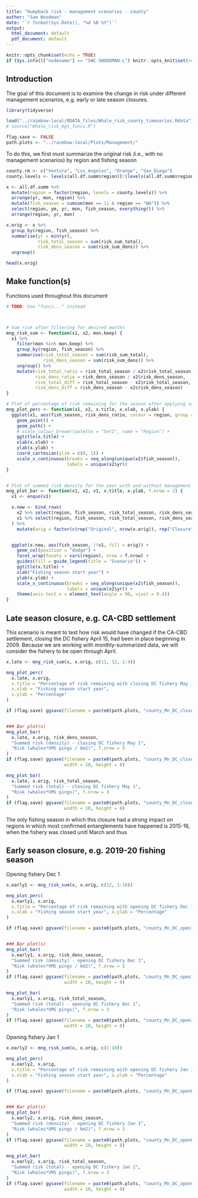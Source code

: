```yaml
---
title: "Humpback risk - management scenarios - county"
author: "Sam Woodman"
date: '`r format(Sys.Date(), "%d %B %Y")`'
output:
  html_document: default
  pdf_document: default
---
```


```r
knitr::opts_chunk$set(echo = TRUE)
if (Sys.info()["nodename"] == "SWC-SWOODMAN-L") knitr::opts_knit$set(root.dir = "../")
```

## Introduction

The goal of this document is to examine the change in risk under different management scenarios, e.g. early or late season closures.

```r
library(tidyverse)

load("../raimbow-local/RDATA_files/Whale_risk_county_timeseries.Rdata")
# source("Whale_risk_mgt_funcs.R")

flag.save <- FALSE
path.plots <- "../raimbow-local/Plots/Management/"
```

To do this, we first must summarize the original risk (i.e., with no management scenarios) by region and fishing season

```r
county.rm <- c("Ventura", "Los_Angeles", "Orange", "San_Diego")
county.levels <- levels(all.df.summ$region)[!(levels(all.df.summ$region) %in% county.rm)]

x <- all.df.summ %>% 
  mutate(region = factor(region, levels = county.levels)) %>% 
  arrange(yr, mon, region) %>% 
  mutate(fish_season = cumsum(mon == 11 & region == "WA")) %>% 
  select(region, ym, yr, mon, fish_season, everything()) %>% 
  arrange(region, yr, mon)

x.orig <- x %>% 
  group_by(region, fish_season) %>% 
  summarise(yr = min(yr), 
            risk_total_season = sum(risk_sum_total), 
            risk_dens_season = sum(risk_sum_dens)) %>% 
  ungroup()

head(x.orig)
```

## Make function(s)

Functions used throughout this document

```r
# TODO: Use "funcs..." instead



# Sum risk after filtering for desired months
mng_risk_sum <- function(x1, x2, mon.keep) {
  x1 %>%
    filter(mon %in% mon.keep) %>%
    group_by(region, fish_season) %>%
    summarise(risk_total_season = sum(risk_sum_total),
              risk_dens_season = sum(risk_sum_dens)) %>%
    ungroup() %>%
    mutate(risk_total_ratio = risk_total_season / x2$risk_total_season,
           risk_dens_ratio = risk_dens_season / x2$risk_dens_season,
           risk_total_diff = risk_total_season - x2$risk_total_season,
           risk_dens_diff = risk_dens_season - x2$risk_dens_season)
}

# Plot of percentage of risk remaining for the season after applying scenario
mng_plot_perc <- function(x1, x2, x.title, x.xlab, x.ylab) {
  ggplot(x1, aes(fish_season, risk_dens_ratio, colour = region, group = region)) +
    geom_point() +
    geom_path() +
    # scale_colour_brewer(palette = "Set1", name = "Region") +
    ggtitle(x.title) +
    xlab(x.xlab) +
    ylab(x.ylab) +
    coord_cartesian(ylim = c(0, 1)) +
    scale_x_continuous(breaks = seq_along(unique(x2$fish_season)),
                       labels = unique(x2$yr))
}


# Plot of summed risk density for the year with and without management scenario
mng_plot_bar <- function(x1, x2, v1, x.title, x.ylab, f.nrow = 2) {
  v1 <- enquo(v1)

  x.new <- bind_rows(
    x2 %>% select(region, fish_season, risk_total_season, risk_dens_season),
    x1 %>% select(region, fish_season, risk_total_season, risk_dens_season)
  ) %>%
    mutate(orig = factor(c(rep("Original", nrow(x.orig)), rep("Closure", nrow(x.late)))))


  ggplot(x.new, aes(fish_season, !!v1, fill = orig)) +
    geom_col(position = "dodge") +
    facet_wrap(facets = vars(region), nrow = f.nrow) +
    guides(fill = guide_legend(title = "Scenario")) +
    ggtitle(x.title) +
    xlab("Fishing season start year") +
    ylab(x.ylab) +
    scale_x_continuous(breaks = seq_along(unique(x2$fish_season)),
                       labels = unique(x2$yr)) +
    theme(axis.text.x = element_text(angle = 90, vjust = 0.4))
}
```

## Late season closure, e.g. CA-CBD settlement

This scenario is meant to test how risk would have changed if the CA-CBD settlement, closing the DC fishery April 15, had been in place beginning in 2009. Because we are working with monthly-summarized data, we will consider the fishery to be open through April.

```r
x.late <- mng_risk_sum(x, x.orig, c(11, 12, 1:4))

mng_plot_perc(
  x.late, x.orig, 
  x.title = "Percentage of risk remaining with closing DC fishery May 1", 
  x.xlab = "Fishing season start year", 
  x.ylab = "Percentage"
)

if (flag.save) ggsave(filename = paste0(path.plots, "county_Mn_DC_close05.png"))


### Bar plot(s)
mng_plot_bar(
  x.late, x.orig, risk_dens_season, 
  "Summed risk (density) - closing DC fishery May 1", 
  "Risk (whales*VMS pings / km2)", f.nrow = 3
)
if (flag.save) ggsave(filename = paste0(path.plots, "county_Mn_DC_close05_bar.png"), 
                      width = 10, height = 8)

mng_plot_bar(
  x.late, x.orig, risk_total_season, 
  "Summed risk (total) - closing DC fishery May 1", 
  "Risk (whales*VMS pings)", f.nrow = 3
)
if (flag.save) ggsave(filename = paste0(path.plots, "county_Mn_DC_close05_total.png"), 
                      width = 10, height = 8)
```

The only fishing season in which this closure had a strong impact on regions in which most confirmed entanglements have happened is 2015-16, when the fishery was closed unitl March and thus 

## Early season closure, e.g. 2019-20 fishing season

Opening fishery Dec 1

```r
x.early1 <- mng_risk_sum(x, x.orig, c(12, 1:10))

mng_plot_perc(
  x.early1, x.orig, 
  x.title = "Percentage of risk remaining with opening DC fishery Dec 1", 
  x.xlab = "Fishing season start year", x.ylab = "Percentage"
)

if (flag.save) ggsave(filename = paste0(path.plots, "county_Mn_DC_open12.png"))


### Bar plot(s)
mng_plot_bar(
  x.early1, x.orig, risk_dens_season, 
  "Summed risk (density) - opening DC fishery Dec 1", 
  "Risk (whales*VMS pings / km2)", f.nrow = 3
)
if (flag.save) ggsave(filename = paste0(path.plots, "county_Mn_DC_open12_bar.png"), 
                      width = 10, height = 8)

mng_plot_bar(
  x.early1, x.orig, risk_total_season, 
  "Summed risk (total) - opening DC fishery Dec 1", 
  "Risk (whales*VMS pings)", f.nrow = 3
)
if (flag.save) ggsave(filename = paste0(path.plots, "county_Mn_DC_open12_bar_total.png"), 
                      width = 10, height = 8)
```

Opening fishery Jan 1

```r
x.early2 <- mng_risk_sum(x, x.orig, c(1:10))

mng_plot_perc(
  x.early2, x.orig, 
  x.title = "Percentage of risk remaining with opening DC fishery Jan 1", 
  x.xlab = "Fishing season start year", x.ylab = "Percentage"
)

if (flag.save) ggsave(filename = paste0(path.plots, "county_Mn_DC_open01.png"))


### Bar plot(s)
mng_plot_bar(
  x.early2, x.orig, risk_dens_season, 
  "Summed risk (density) - opening DC fishery Jan 1", 
  "Risk (whales*VMS pings / km2)", f.nrow = 3
)
if (flag.save) ggsave(filename = paste0(path.plots, "county_Mn_DC_open01_bar.png"), 
                      width = 10, height = 8)

mng_plot_bar(
  x.early2, x.orig, risk_total_season, 
  "Summed risk (total) - opening DC fishery Jan 1", 
  "Risk (whales*VMS pings)", f.nrow = 3
)
if (flag.save) ggsave(filename = paste0(path.plots, "county_Mn_DC_open01_bar_total.png"), 
                      width = 10, height = 8)
```